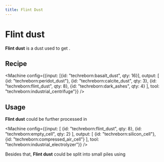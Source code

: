 ```yaml
---
title: Flint Dust
---
```


<ItemImage file="flint_dust" alt="Flint Dust" size="200" />

# Flint dust

**Flint dust** is a dust used to get <McItem slug="techreborn:silicon_cell" />.

## Recipe

<CraftingTable recipe="input techreborn:small_pile_of_flint_dust techreborn:small_pile_of_flint_dust air input techreborn:small_pile_of_flint_dust techreborn:small_pile_of_flint_dust air input air air air output techreborn:flint_dust"/>

<Machine config={{input: [{id: "techreborn:basalt_dust", qty: 16}], output: [
  {id: "techreborn:peridot_dust"},
  {id: "techreborn:calcite_dust", qty: 3},
  {id: "techreborn:flint_dust", qty: 8},
  {id: "techreborn:dark_ashes", qty: 4}
], tool: "techreborn:industrial_centrifuge"}} />

## Usage

**Flint dust** could be further processed in <McItem slug="techreborn:industrial_electrolyzer" />

<Machine config={{input: [
  {id: "techreborn:flint_dust", qty: 8},
  {id: "techreborn:empty_cell", qty: 2}
], output: [
  {id: "techreborn:silicon_cell"},
  {id: "techreborn:compressed_air_cell"}
], tool: "techreborn:industrial_electrolyzer"}} />

Besides that, **Flint dust** could be split into small piles using <McItem slug="minecraft:crafting_table" />  
<CraftingTable recipe="input air air air input air techreborn:flint_dust air input air air air output techreborn:small_pile_of_flint_dust,4"/>
